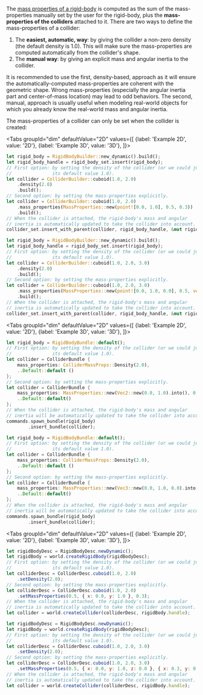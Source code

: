 

The [mass properties of a rigid-body](rigid_bodies#mass-properties) is computed as the sum of the mass-properties
manually set by the user for the rigid-body, plus the **mass-properties of the colliders** attached to it. There are two
ways to define the mass-properties of a collider:
1. The **easiest, automatic, way**: by giving the collider a non-zero density (the default density is 1.0). This will make sure the
   mass-properties are computed automatically from the collider's shape.
2. The **manual way**: by giving an explicit mass and angular inertia to the collider.

It is recommended to use the first, density-based, approach as it will ensure the automatically-computed mass-properties
are coherent with the geometric shape. Wrong mass-properties (especially the angular inertia part and center-of-mass
location) may lead to odd behaviors. The second, manual, approach is usually useful when modeling real-world
objects for which you already know the real-world mass and angular inertia.

The mass-properties of a collider can only be set when the collider is created:

<rapier>

<Tabs
groupId="dim"
defaultValue="2D"
values={[
{label: 'Example 2D', value: '2D'},
{label: 'Example 3D', value: '3D'},
]}>
<TabItem value="2D">

```rust
let rigid_body = RigidBodyBuilder::new_dynamic().build();
let rigid_body_handle = rigid_body_set.insert(rigid_body);
// First option: by setting the density of the collider (or we could just leave
//               its default value 1.0).
let collider = ColliderBuilder::cuboid(1.0, 2.0)
    .density(2.0)
    .build();
// Second option: by setting the mass-properties explicitly.
let collider = ColliderBuilder::cuboid(1.0, 2.0)
    .mass_properties(MassProperties::new(point![0.0, 1.0], 0.5, 0.3))
    .build();
// When the collider is attached, the rigid-body's mass and angular
// inertia is automatically updated to take the collider into account.
collider_set.insert_with_parent(collider, rigid_body_handle, &mut rigid_body_set);
```

  </TabItem>
  <TabItem value="3D">

```rust
let rigid_body = RigidBodyBuilder::new_dynamic().build();
let rigid_body_handle = rigid_body_set.insert(rigid_body);
// First option: by setting the density of the collider (or we could just leave
//               its default value 1.0).
let collider = ColliderBuilder::cuboid(1.0, 2.0, 3.0)
    .density(2.0)
    .build();
// Second option: by setting the mass-properties explicitly.
let collider = ColliderBuilder::cuboid(1.0, 2.0, 3.0)
    .mass_properties(MassProperties::new(point![0.0, 1.0, 0.0], 0.5, vector![0.3, 0.2, 0.1]))
    .build();
// When the collider is attached, the rigid-body's mass and angular
// inertia is automatically updated to take the collider into account.
collider_set.insert_with_parent(collider, rigid_body_handle, &mut rigid_body_set);
```

  </TabItem>
</Tabs>

</rapier>
<bevy>

<Tabs
groupId="dim"
defaultValue="2D"
values={[
{label: 'Example 2D', value: '2D'},
{label: 'Example 3D', value: '3D'},
]}>
<TabItem value="2D">

```rust
let rigid_body = RigidBodyBundle::default();
// First option: by setting the density of the collider (or we could just leave
//               its default value 1.0).
let collider = ColliderBundle {
    mass_properties: ColliderMassProps::Density(2.0),
    ..Default::default ()
};
// Second option: by setting the mass-properties explicitly.
let collider = ColliderBundle {
    mass_properties: MassProperties::new(Vec2::new(0.0, 1.0).into(), 0.5, 0.3).into(),
    ..Default::default()
};
// When the collider is attached, the rigid-body's mass and angular
// inertia will be automatically updated to take the collider into account.
commands.spawn_bundle(rigid_body)
        .insert_bundle(collider);
```

  </TabItem>
  <TabItem value="3D">

```rust
let rigid_body = RigidBodyBundle::default();
// First option: by setting the density of the collider (or we could just leave
//               its default value 1.0).
let collider = ColliderBundle {
    mass_properties: ColliderMassProps::Density(2.0),
    ..Default::default ()
};
// Second option: by setting the mass-properties explicitly.
let collider = ColliderBundle {
    mass_properties: MassProperties::new(Vec3::new(0.0, 1.0, 0.0).into(), 0.5, Vec3::new(0.3, 0.2, 0.1).into()).into(),
    ..Default::default()
};
// When the collider is attached, the rigid-body's mass and angular
// inertia will be automatically updated to take the collider into account.
commands.spawn_bundle(rigid_body)
        .insert_bundle(collider);
```

  </TabItem>
</Tabs>


</bevy>
<js>

<Tabs
groupId="dim"
defaultValue="2D"
values={[
{label: 'Example 2D', value: '2D'},
{label: 'Example 3D', value: '3D'},
]}>
<TabItem value="2D">

```js
let rigidBodyDesc = RigidBodyDesc.newDynamic();
let rigidBody = world.createRigidBody(rigidBodyDesc);
// First option: by setting the density of the collider (or we could just leave
//               its default value 1.0).
let colliderDesc = ColliderDesc.cuboid(1.0, 2.0)
    .setDensity(2.0);
// Second option: by setting the mass-properties explicitly.
let colliderDesc = ColliderDesc.cuboid(1.0, 2.0)
    .setMassProperties(0.5, { x: 0.0, y: 1.0 }, 0.3);
// When the collider is attached, the rigid-body's mass and angular
// inertia is automatically updated to take the collider into account.
let collider = world.createCollider(colliderDesc, rigidBody.handle);
```

  </TabItem>
  <TabItem value="3D">

```js
let rigidBodyDesc = RigidBodyDesc.newDynamic();
let rigidBody = world.createRigidBody(rigidBodyDesc);
// First option: by setting the density of the collider (or we could just leave
//               its default value 1.0).
let colliderDesc = ColliderDesc.cuboid(1.0, 2.0, 3.0)
    .setDensity(2.0);
// Second option: by setting the mass-properties explicitly.
let colliderDesc = ColliderDesc.cuboid(1.0, 2.0, 3.0)
    .setMassProperties(0.5, { x: 0.0, y: 1.0, z: 0.0 }, { x: 0.3, y: 0.2, z: 0.1 }, { w: 1.0, x: 0.0, y: 0.0, z: 0.0 });
// When the collider is attached, the rigid-body's mass and angular
// inertia is automatically updated to take the collider into account.
let collider = world.createCollider(colliderDesc, rigidBody.handle);
```

  </TabItem>
</Tabs>

</js>